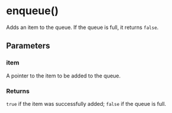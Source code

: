# enqueue()

Adds an item to the queue. If the queue is full, it returns `false`.


## Parameters


### item

A pointer to the item to be added to the queue.


### Returns

`true` if the item was successfully added; `false` if the queue is full.
